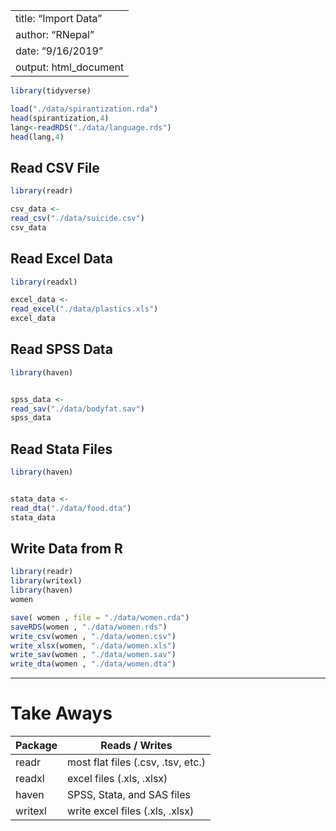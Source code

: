 --
title: "Import Data"
author: "RNepal"
date: "9/16/2019"
output: html_document
---

<!-- This file is provided in Data Analysis with R bootcamp by R Nepal (www.rugnepal.org) -->


```r
library(tidyverse)
```


```r
load("./data/spirantization.rda")
head(spirantization,4)
lang<-readRDS("./data/language.rds")
head(lang,4)
```


## Read CSV File


```r
library(readr)

csv_data <- 
read_csv("./data/suicide.csv")
csv_data
```


## Read Excel Data


```r

library(readxl)

excel_data <- 
read_excel("./data/plastics.xls")
excel_data
```


## Read SPSS Data


```r
library(haven)


spss_data <- 
read_sav("./data/bodyfat.sav")
spss_data
```


## Read Stata Files


```r
library(haven)


stata_data <- 
read_dta("./data/food.dta")
stata_data
```

## Write Data from R


```r
library(readr)
library(writexl)
library(haven)
women
```

```r
save( women , file = "./data/women.rda")
saveRDS(women , "./data/women.rds")
write_csv(women , "./data/women.csv")
write_xlsx(women, "./data/women.xls")
write_sav(women , "./data/women.sav")
write_dta(women , "./data/women.dta")
```



***

# Take Aways

Package                   | Reads / Writes
------------------------- | -----------------------------------
readr                     | most flat files (.csv, .tsv, etc.)
readxl                    | excel files (.xls, .xlsx)
haven                     | SPSS, Stata, and SAS files
writexl                   | write excel files (.xls, .xlsx)
